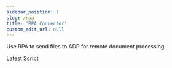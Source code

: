 ```yaml
---
sidebar_position: 1
slug: /rpa
title: 'RPA Connector'
custom_edit_url: null
---
```

Use RPA to send files to ADP for remote document processing.

[Latest Script](https://github.com/ibm-client-engineering/solution-cp4ba-document-processing/blob/main/assets/rpa-connector/scripts/ADP%20Connect.wal)